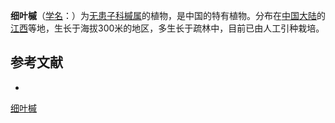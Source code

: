 {{Speciesbox
| name = 细叶槭
| status = 
| status_system = 
| image =
| genus = Acer
| species = leptophyllum
| authority = Fang
}}

'''细叶槭'''（[[学名|学名]]：{{lang|la|''Acer leptophyllum''}}）为[[无患子科|无患子科]][[槭属|槭属]]的植物，是中国的特有植物。分布在[[中国大陆|中国大陆]]的[[江西|江西]]等地，生长于海拔300米的地区，多生长于疏林中，目前已由人工引种栽培。

== 参考文献 ==
<div class="references-small">
* {{cite web| url =http://www.bioinfo.cn/db05/KmzwSpecies.php?action=view&id=526| title =细叶槭| work =《中国高等植物数据库全库》| publisher =中国科学院微生物研究所| author =昆明植物研究所| accessdate =2009-02-21| deadurl =yes| archiveurl =https://web.archive.org/web/20160305030257/http://www.bioinfo.cn/db05/KmzwSpecies.php?action=view&id=526| archivedate =2016-03-05}}
</div>
{{Taxonbar|from=Q7213296}}

[[Category:枫属|细叶槭]]


{{植物小作品}}